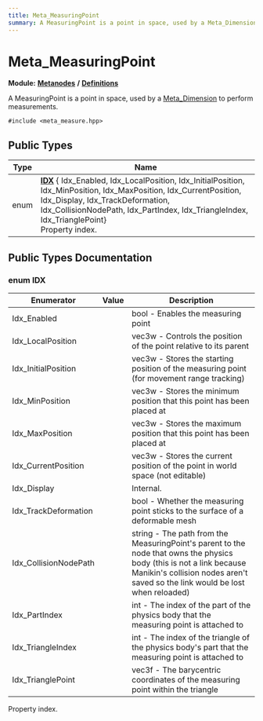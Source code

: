 ```yaml
---
title: Meta_MeasuringPoint
summary: A MeasuringPoint is a point in space, used by a Meta_Dimension to perform measurements. 
---
```


# Meta_MeasuringPoint

**Module:** **[Metanodes](../../modules/metanodes/index.mdx)** **/** **[Definitions](../../modules/metanodes/definitions.mdx)**

A MeasuringPoint is a point in space, used by a [Meta_Dimension](../metanodes/meta-dimension.mdx) to perform measurements. 

`#include <meta_measure.hpp>`

## Public Types

| Type           | Name           |
| -------------- | -------------- |
| enum| **[IDX](#enum-idx)** { Idx_Enabled, Idx_LocalPosition, Idx_InitialPosition, Idx_MinPosition, Idx_MaxPosition, Idx_CurrentPosition, Idx_Display, Idx_TrackDeformation, Idx_CollisionNodePath, Idx_PartIndex, Idx_TriangleIndex, Idx_TrianglePoint}<br />Property index.  |

## Public Types Documentation

### enum IDX

| Enumerator | Value | Description |
| ---------- | ----- | ----------- |
| Idx_Enabled | | bool - Enables the measuring point   |
| Idx_LocalPosition | | vec3w - Controls the position of the point relative to its parent   |
| Idx_InitialPosition | | vec3w - Stores the starting position of the measuring point (for movement range tracking)   |
| Idx_MinPosition | | vec3w - Stores the minimum position that this point has been placed at   |
| Idx_MaxPosition | | vec3w - Stores the maximum position that this point has been placed at   |
| Idx_CurrentPosition | | vec3w - Stores the current position of the point in world space (not editable)   |
| Idx_Display | | Internal.   |
| Idx_TrackDeformation | | bool - Whether the measuring point sticks to the surface of a deformable mesh   |
| Idx_CollisionNodePath | | string - The path from the MeasuringPoint's parent to the node that owns the physics body (this is not a link because Manikin's collision nodes aren't saved so the link would be lost when reloaded)   |
| Idx_PartIndex | | int - The index of the part of the physics body that the measuring point is attached to   |
| Idx_TriangleIndex | | int - The index of the triangle of the physics body's part that the measuring point is attached to   |
| Idx_TrianglePoint | | vec3f - The barycentric coordinates of the measuring point within the triangle   |

Property index. 
